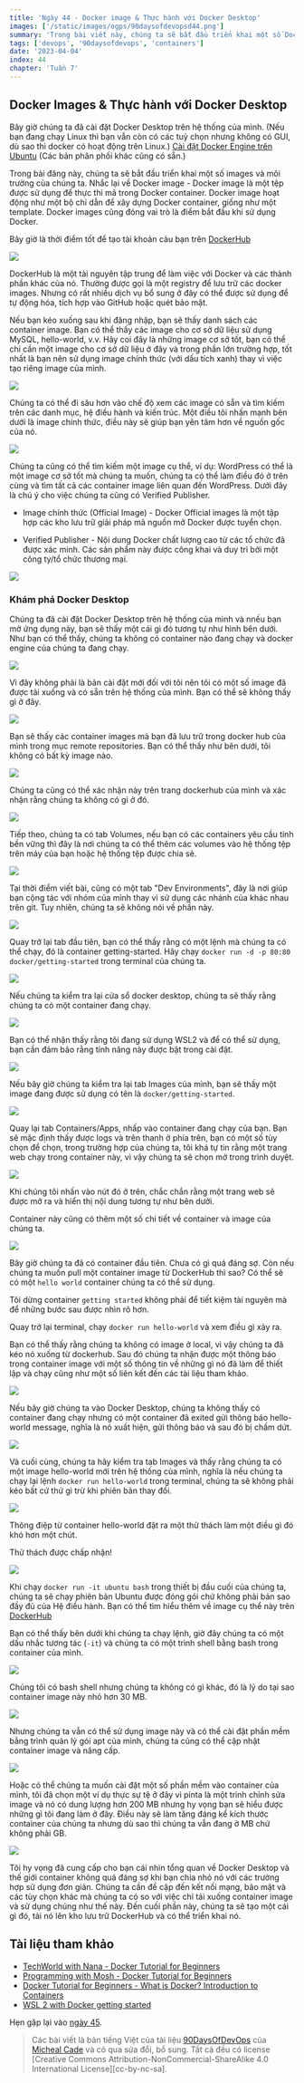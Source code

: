 ```yaml
---
title: 'Ngày 44 - Docker image & Thực hành với Docker Desktop'
images: ['/static/images/ogps/90daysofdevopsd44.png']
summary: 'Trong bài viết này, chúng ta sẽ bắt đầu triển khai một số Docker images và môi trường của Docker thông qua Docker Desktop'
tags: ['devops', '90daysofdevops', 'containers']
date: '2023-04-04'
index: 44
chapter: 'Tuần 7'
---
```


<TOCInline toc={props.toc} asDisclosure />

## Docker Images & Thực hành với Docker Desktop

Bây giờ chúng ta đã cài đặt Docker Desktop trên hệ thống của mình. (Nếu bạn đang chạy Linux thì bạn vẫn còn có các tuỳ chọn nhưng không có GUI, dù sao thì docker có hoạt động trên Linux.) [Cài đặt Docker Engine trên Ubuntu](https://docs.docker.com/engine/install/ubuntu/) (Các bản phân phối khác cũng có sẵn.)

Trong bài đăng này, chúng ta sẽ bắt đầu triển khai một số images và môi trường của chúng ta. Nhắc lại về Docker image - Docker image là một tệp được sử dụng để thực thi mã trong Docker container. Docker image hoạt động như một bộ chỉ dẫn để xây dựng Docker container, giống như một template. Docker images cũng đóng vai trò là điểm bắt đầu khi sử dụng Docker.

Bây giờ là thời điểm tốt để tạo tài khoản cảu bạn trên [DockerHub](https://hub.docker.com/)

![](/static/images/assets/Day44_Containers1.png)

DockerHub là một tài nguyên tập trung để làm việc với Docker và các thành phần khác của nó. Thường được gọi là một registry để lưu trữ các docker images. Nhưng có rất nhiều dịch vụ bổ sung ở đây có thể được sử dụng để tự động hóa, tích hợp vào GitHub hoặc quét bảo mật.

Nếu bạn kéo xuống sau khi đăng nhập, bạn sẽ thấy danh sách các container image. Bạn có thể thấy các image cho cơ sở dữ liệu sử dụng MySQL, hello-world, v.v. Hãy coi đây là những image cơ sở tốt, bạn có thể chỉ cần một image cho cơ sở dữ liệu ở đây và trong phần lớn trường hợp, tốt nhất là bạn nên sử dụng image chính thức (với dấu tích xanh) thay vì việc tạo riêng image của mình.

![](/static/images/assets/Day44_Containers2.png)

Chúng ta có thể đi sâu hơn vào chế độ xem các image có sẵn và tìm kiếm trên các danh mục, hệ điều hành và kiến ​​trúc. Một điều tôi nhấn mạnh bên dưới là image chính thức, điều này sẽ giúp bạn yên tâm hơn về nguồn gốc của nó.

![](/static/images/assets/Day44_Containers3.png)

Chúng ta cũng có thể tìm kiếm một image cụ thể, ví dụ: WordPress có thể là một image cơ sở tốt mà chúng ta muốn, chúng ta có thể làm điều đó ở trên cùng và tìm tất cả các container image liên quan đến WordPress. Dưới đây là chú ý cho việc chúng ta cũng có Verified Publisher.

- Image chính thức (Official Image) - Docker Official images là một tập hợp các kho lưu trữ giải pháp mã nguồn mở Docker được tuyển chọn.

- Verified Publisher - Nội dung Docker chất lượng cao từ các tổ chức đã được xác minh. Các sản phẩm này được công khai và duy trì bởi một công ty/tổ chức thương mại.

![](/static/images/assets/Day44_Containers4.png)

### Khám phá Docker Desktop

Chúng ta đã cài đặt Docker Desktop trên hệ thống của mình và nnếu bạn mở ứng dụng này, bạn sẽ thấy một cái gì đó tương tự như hình bên dưới. Như bạn có thể thấy, chúng ta không có container nào đang chạy và docker engine của chúng ta đang chạy.

![](/static/images/assets/Day44_Containers5.png)

Vì đây không phải là bản cài đặt mới đối với tôi nên tôi có một số image đã được tải xuống và có sẵn trên hệ thống của mình. Bạn có thể sẽ không thấy gì ở đây.

![](/static/images/assets/Day44_Containers6.png)

Bạn sẽ thấy các container images mà bạn đã lưu trữ trong docker hub của mình trong mục remote repositories. Bạn có thể thấy như bên dưới, tôi không có bất kỳ image nào.

![](/static/images/assets/Day44_Containers7.png)

Chúng ta cũng có thể xác nhận này trên trang dockerhub của mình và xác nhận rằng chúng ta không có gì ở đó.

![](/static/images/assets/Day44_Containers8.png)

Tiếp theo, chúng ta có tab Volumes, nếu bạn có các containers yêu cầu tính bền vững thì đây là nơi chúng ta có thể thêm các volumes vào hệ thống tệp trên máy của bạn hoặc hệ thống tệp được chia sẻ.

![](/static/images/assets/Day44_Containers9.png)

Tại thời điểm viết bài, cũng có một tab "Dev Environments", đây là nơi giúp bạn cộng tác với nhóm của mình thay vì sử dụng các nhánh của khác nhau trên git. Tuy nhiên, chúng ta sẽ không nói về phần này.

![](/static/images/assets/Day44_Containers10.png)

Quay trở lại tab đầu tiên, bạn có thể thấy rằng có một lệnh mà chúng ta có thể chạy, đó là container getting-started. Hãy chạy `docker run -d -p 80:80 docker/getting-started` trong terminal của chúng ta.

![](/static/images/assets/Day44_Containers11.png)

Nếu chúng ta kiểm tra lại cửa sổ docker desktop, chúng ta sẽ thấy rằng chúng ta có một container đang chạy.

![](/static/images/assets/Day44_Containers12.png)

Bạn có thể nhận thấy rằng tôi đang sử dụng WSL2 và để có thể sử dụng, bạn cần đảm bảo rằng tính năng này được bật trong cài đặt.

![](/static/images/assets/Day44_Containers13.png)

Nếu bây giờ chúng ta kiểm tra lại tab Images của mình, bạn sẽ thấy một image đang được sử dụng có tên là `docker/getting-started`.

![](/static/images/assets/Day44_Containers14.png)

Quay lại tab Containers/Apps, nhấp vào container đang chạy của bạn. Bạn sẽ mặc định thấy được logs và trên thanh ở phía trên, bạn có một số tùy chọn để chọn, trong trường hợp của chúng ta, tôi khá tự tin rằng một trang web chạy trong container này, vì vậy chúng ta sẽ chọn mở trong trình duyệt.

![](/static/images/assets/Day44_Containers15.png)

Khi chúng tôi nhấn vào nút đó ở trên, chắc chắn rằng một trang web sẽ được mở ra và hiển thị nội dung tương tự như bên dưới.

Container này cũng có thêm một số chi tiết về container và image của chúng ta.

![](/static/images/assets/Day44_Containers16.png)

Bây giờ chúng ta đã có container đầu tiên. Chưa có gì quá đáng sợ. Còn nếu chúng ta muốn pull một container image từ DockerHub thì sao? Có thể sẽ có một `hello world` container chúng ta có thể sử dụng.

Tôi dừng container `getting started` không phải để tiết kiệm tài nguyên mà để những bước sau được nhìn rõ hơn.

Quay trở lại terminal, chạy `docker run hello-world` và xem điều gì xảy ra.

Bạn có thể thấy rằng chúng ta không có image ở local, vì vậy chúng ta đã kéo nó xuống từ dockerhub. Sau đó chúng ta nhận được một thông báo trong container image với một số thông tin về những gì nó đã làm để thiết lập và chạy cũng như một số liên kết đến các tài liệu tham khảo.

![](/static/images/assets/Day44_Containers17.png)

Nếu bây giờ chúng ta vào Docker Desktop, chúng ta không thấy có container đang chạy nhưng có một container đã exited gửi thông báo hello-world message, nghĩa là nó xuất hiện, gửi thông báo và sau đó bị chấm dứt.

![](/static/images/assets/Day44_Containers18.png)

Và cuối cùng, chúng ta hãy kiểm tra tab Images và thấy rằng chúng ta có một image hello-world mới trên hệ thống của mình, nghĩa là nếu chúng ta chạy lại lệnh `docker run hello-world` trong terminal, chúng ta sẽ không phải kéo bất cứ thứ gì trừ khi phiên bản thay đổi.

![](/static/images/assets/Day44_Containers19.png)

Thông điệp từ container hello-world đặt ra một thử thách làm một điều gì đó khó hơn một chút.

Thử thách được chấp nhận!

![](/static/images/assets/Day44_Containers20.png)

Khi chạy `docker run -it ubuntu bash` trong thiết bị đầu cuối của chúng ta, chúng ta sẽ chạy phiên bản Ubuntu được đóng gói chứ không phải bản sao đầy đủ của Hệ điều hành. Bạn có thể tìm hiểu thêm về image cụ thể này trên [DockerHub](https://hub.docker.com/_/ubuntu)

Bạn có thể thấy bên dưới khi chúng ta chạy lệnh, giờ đây chúng ta có một dấu nhắc tương tác (`-it`) và chúng ta có một trình shell bằng bash trong container của mình.

![](/static/images/assets/Day44_Containers21.png)

Chúng tôi có bash shell nhưng chúng ta không có gì khác, đó là lý do tại sao container image này nhỏ hơn 30 MB.

![](/static/images/assets/Day44_Containers22.png)

Nhưng chúng ta vẫn có thể sử dụng image này và có thể cài đặt phần mềm bằng trình quản lý gói apt của mình, chúng ta cũng có thể cập nhật container image và nâng cấp.

![](/static/images/assets/Day44_Containers23.png)

Hoặc có thể chúng ta muốn cài đặt một số phần mềm vào container của mình, tôi đã chọn một ví dụ thực sự tệ ở đây vì pinta là một trình chỉnh sửa image và nó có dung lượng hơn 200 MB nhưng hy vọng bạn sẽ hiểu được những gì tôi đang làm ở đây. Điều này sẽ làm tăng đáng kể kích thước container của chúng ta nhưng dù sao thì chúng ta vẫn đang ở MB chứ không phải GB.

![](/static/images/assets/Day44_Containers24.png)

Tôi hy vọng đã cung cấp cho bạn cái nhìn tổng quan về Docker Desktop và thế giới container không quá đáng sợ khi bạn chia nhỏ nó với các trường hợp sử dụng đơn giản. Chúng ta cần đề cập đến kết nối mạng, bảo mật và các tùy chọn khác mà chúng ta có so với việc chỉ tải xuống container image và sử dụng chúng như thế này. Đến cuối phần này, chúng ta sẽ tạo một cái gì đó, tải nó lên kho lưu trữ DockerHub và có thể triển khai nó.

## Tài liệu tham khảo

- [TechWorld with Nana - Docker Tutorial for Beginners](https://www.youtube.com/watch?v=3c-iBn73dDE)
- [Programming with Mosh - Docker Tutorial for Beginners](https://www.youtube.com/watch?v=pTFZFxd4hOI)
- [Docker Tutorial for Beginners - What is Docker? Introduction to Containers](https://www.youtube.com/watch?v=17Bl31rlnRM&list=WL&index=128&t=61s)
- [WSL 2 with Docker getting started](https://www.youtube.com/watch?v=5RQbdMn04Oc)

Hẹn gặp lại vào [ngày 45](https://vntechies.dev/courses/90-ngay-devops/ngay-45-phan-tich-mot-docker-image).

> Các bài viết là bản tiếng Việt của tài liệu [90DaysOfDevOps](https://github.com/MichaelCade/90DaysOfDevOps/tree/main/2022/Days) của [Micheal Cade](https://twitter.com/MichaelCade1) và có qua sửa đổi, bổ sung. Tất cả đều có license [Creative Commons Attribution-NonCommercial-ShareAlike 4.0 International License][cc-by-nc-sa].
